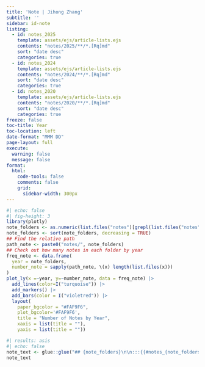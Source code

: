 ```yaml
---
title: 'Note | Jihong Zhang'
subtitle: ''
sidebar: id-note
listing:
  - id: notes_2025
    template: assets/ejs/article-lists.ejs
    contents: "notes/2025/**/*.[Rq]md"
    sort: "date desc"
    categories: true
  - id: notes_2024
    template: assets/ejs/article-lists.ejs
    contents: "notes/2024/**/*.[Rq]md"
    sort: "date desc"
    categories: true
  - id: notes_2020
    template: assets/ejs/article-lists.ejs
    contents: "notes/2020/**/*.[Rq]md"
    sort: "date desc"
    categories: true  
freeze: false    
toc-title: Year
toc-location: left
date-format: "MMM DD"
page-layout: full
execute: 
  warning: false
  message: false
format: 
  html:
    code-tools: false
    comments: false
    grid:
      sidebar-width: 300px
---
```


```r
#| echo: false
#| fig-height: 3
library(plotly)
note_folders <- as.numeric(list.files("notes")[grepl(list.files("notes"), pattern = "20")])
note_folders <- sort(note_folders, decreasing = TRUE)
## Find the relative path
path_note <- paste0("notes/", note_folders)
## Check out how many notes in each folder by year
freq_note <- data.frame(
  year = note_folders,
  number_note = sapply(path_note, \(x) length(list.files(x)))
)
plot_ly(x =~year, y=~number_note, data = freq_note) |> 
  add_lines(color=I("turquoise")) |> 
  add_markers() |> 
  add_bars(color = I("violetred")) |> 
  layout(
    paper_bgcolor = "#FAF9F6",
    plot_bgcolor='#FAF9F6',
    title = "Number of Notes by Year",
    xaxis = list(title = ""), 
    yaxis = list(title = ""))
```

```r
#| results: asis
#| echo: false
note_text <- glue::glue("## {note_folders}\n\n:::{{#notes_{note_folders}}}\n:::  \n\n")
note_text
```
